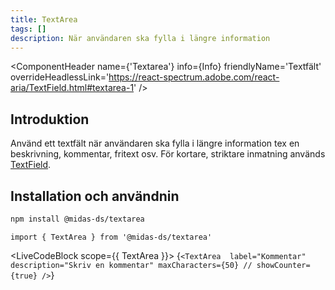 ```yaml
---
title: TextArea
tags: []
description: När användaren ska fylla i längre information
---
```



<ComponentHeader
  name={'Textarea'}
  info={Info}
  friendlyName='Textfält'
  overrideHeadlessLink='https://react-spectrum.adobe.com/react-aria/TextField.html#textarea-1'
/>

## Introduktion

Använd ett textfält när användaren ska fylla i längre information tex en beskrivning, kommentar, fritext osv. För kortare, striktare inmatning används [TextField](./textfield.mdx).

## Installation och användnin

```bash npm2yarn
npm install @midas-ds/textarea
```

```tsx
import { TextArea } from '@midas-ds/textarea'
```

<LiveCodeBlock scope={{ TextArea }}>
  {`<TextArea 
    label="Kommentar"
    description="Skriv en kommentar"
    maxCharacters={50}
    // showCounter={true}
/>`}
</LiveCodeBlock>

<ComponentFooter info={Info} />
